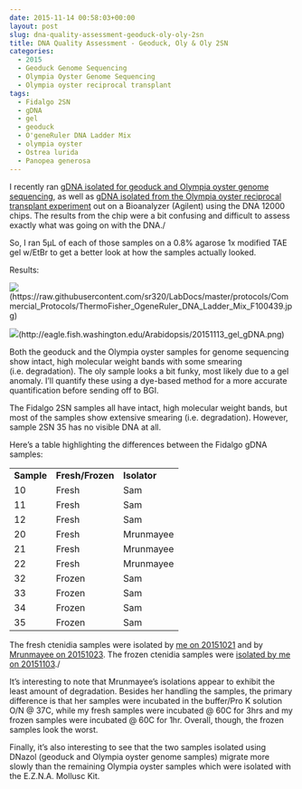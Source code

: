 ```yaml
---
date: 2015-11-14 00:58:03+00:00
layout: post
slug: dna-quality-assessment-geoduck-oly-oly-2sn
title: DNA Quality Assessment - Geoduck, Oly & Oly 2SN
categories:
  - 2015
  - Geoduck Genome Sequencing
  - Olympia Oyster Genome Sequencing
  - Olympia oyster reciprocal transplant
tags:
  - Fidalgo 2SN
  - gDNA
  - gel
  - geoduck
  - O'geneRuler DNA Ladder Mix
  - olympia oyster
  - Ostrea lurida
  - Panopea generosa
---
```


I recently ran [gDNA isolated for geoduck and Olympia oyster genome sequencing](https://robertslab.github.io/sams-notebook/posts/2015/2015-11-04-dna-quantification-quality-assessment-geoduck-oly-gdna.html), as well as [gDNA isolated from the Olympia oyster reciprocal transplant experiment](https://robertslab.github.io/sams-notebook/2015/11/04/dna-quantification-quality-assessment-oly-2sn-gdna.html) out on a Bioanalyzer (Agilent) using the DNA 12000 chips. The results from the chip were a bit confusing and difficult to assess exactly what was going on with the DNA./

So, I ran 5μL of each of those samples on a 0.8% agarose 1x modified TAE gel w/EtBr to get a better look at how the samples actually looked.

Results:

![](https://raw.githubusercontent.com/sr320/LabDocs/master/protocols/Commercial_Protocols/ThermoFisher_OgeneRuler_DNA_Ladder_Mix_F100439.jpg)(https://raw.githubusercontent.com/sr320/LabDocs/master/protocols/Commercial_Protocols/ThermoFisher_OgeneRuler_DNA_Ladder_Mix_F100439.jpg)

![](https://eagle.fish.washington.edu/Arabidopsis/20151113_gel_gDNA.png)(http://eagle.fish.washington.edu/Arabidopsis/20151113_gel_gDNA.png)



Both the geoduck and the Olympia oyster samples for genome sequencing show intact, high molecular weight bands with some smearing (i.e. degradation). The oly sample looks a bit funky, most likely due to a gel anomaly. I'll quantify these using a dye-based method for a more accurate quantification before sending off to BGI.

The Fidalgo 2SN samples all have intact, high molecular weight bands, but most of the samples show extensive smearing (i.e. degradation). However, sample 2SN 35 has no visible DNA at all.

Here's a table highlighting the differences between the Fidalgo gDNA samples:

<table >
<tbody >
<tr >

<td >**Sample**
</td>

<td >**Fresh/Frozen**
</td>

<td >**Isolator**
</td>
</tr>
<tr >

<td >10
</td>

<td >Fresh
</td>

<td >Sam
</td>
</tr>
<tr >

<td >11
</td>

<td >Fresh
</td>

<td >Sam
</td>
</tr>
<tr >

<td >12
</td>

<td >Fresh
</td>

<td >Sam
</td>
</tr>
<tr >

<td >20
</td>

<td >Fresh
</td>

<td >Mrunmayee
</td>
</tr>
<tr >

<td >21
</td>

<td >Fresh
</td>

<td >Mrunmayee
</td>
</tr>
<tr >

<td >22
</td>

<td >Fresh
</td>

<td >Mrunmayee
</td>
</tr>
<tr >

<td >32
</td>

<td >Frozen
</td>

<td >Sam
</td>
</tr>
<tr >

<td >33
</td>

<td >Frozen
</td>

<td >Sam
</td>
</tr>
<tr >

<td >34
</td>

<td >Frozen
</td>

<td >Sam
</td>
</tr>
<tr >

<td >35
</td>

<td >Frozen
</td>

<td >Sam
</td>
</tr>
</tbody>
</table>



The fresh ctenidia samples were isolated by [me on 20151021](https://robertslab.github.io/sams-notebook/posts/2015/2015-10-21-dna-isolations-fidalgo-2sn-reciprocal-transplants-final-samplings.html) and by [Mrunmayee on 20151023](https://onsnetwork.org/mrunmayee/2015/10/23/opening-oysters-10222015/). The frozen ctenidia samples were [isolated by me on 20151103](https://robertslab.github.io/sams-notebook/2015/11/03/dna-isolations-oly-fidalgo-2sn-ctenidia.html)./

It's interesting to note that Mrunmayee's isolations appear to exhibit the least amount of degradation. Besides her handling the samples, the primary difference is that her samples were incubated in the buffer/Pro K solution O/N @ 37C, while my fresh samples were incubated @ 60C for 3hrs and my frozen samples were incubated @ 60C for 1hr. Overall, though, the frozen samples look the worst.

Finally, it's also interesting to see that the two samples isolated using DNazol (geoduck and Olympia oyster genome samples) migrate more slowly than the remaining Olympia oyster samples which were isolated with the E.Z.N.A. Mollusc Kit.

